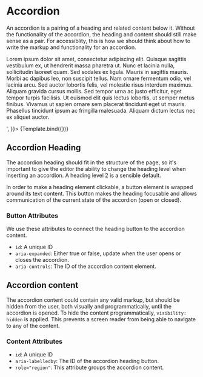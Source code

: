 

<Meta title="Example/Accordion" component={Accordion} />


# Accordion

An accordion is a pairing of a heading and related content below it. Without the functionality of the accordion, the heading and content should still make sense as a pair. For accessiblity, this is how we should think about how to write the markup and functionality for an accordion.

<Canvas>
  <Story 
    name="Default"
    args={{ 
      heading: 'Accordion Heading',
      headingLevel: 2,
      content: '<p>Lorem ipsum dolor sit amet, consectetur adipiscing elit. Quisque sagittis vestibulum ex, ut hendrerit massa pharetra ut. Nunc et lacinia nulla, sollicitudin laoreet quam. Sed sodales ex ligula. Mauris in sagittis mauris. Morbi ac dapibus leo, non suscipit tellus. Nam ornare fermentum odio, vel lacinia arcu. Sed auctor lobortis felis, vel molestie risus interdum maximus. Aliquam gravida cursus mollis. Sed tempor urna ac justo efficitur, eget tempor turpis facilisis. Ut euismod elit quis lectus lobortis, ut semper metus finibus. Vivamus ut sapien ornare sem placerat tincidunt eget ut mauris. Phasellus tincidunt ipsum ac fringilla malesuada. Aliquam dictum lectus nec ex aliquet auctor.</p>',
    }}>
    {Template.bind({})}
  </Story>
</Canvas>

## Accordion Heading

The accordion heading should fit in the structure of the page, so it's important to give the editor the ability to change the heading level when inserting an accordion. A heading level 2 is a sensible default.

In order to make a heading element clickable, a button element is wrapped around its text content. This button makes the heading focusable and allows communication of the current state of the accordion (open or closed).

### Button Attributes

We use these attributes to connect the heading button to the accordion content.

- `id`: A unique ID
- `aria-expanded`: Either true or false, update when the user opens or closes the accordion.
- `aria-controls`: The ID of the accordion content element.

## Accordion content

The accordion content could contain any valid markup, but should be hidden from the user, both visually and programmatically, until the accordion is opened. To hide the content programmatically, `visibility: hidden` is applied. This prevents a screen reader from being able to navigate to any of the content.

### Content Attributes

- `id`: A unique ID
- `aria-labelledby`: The ID of the accordion heading button.
- `role="region"`: This attribute groups the accordion content.
